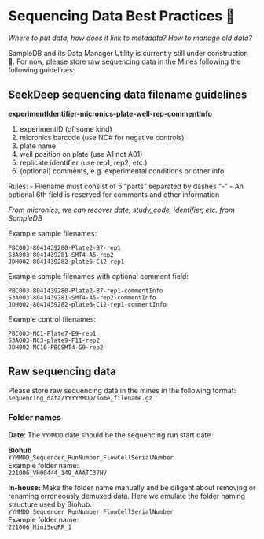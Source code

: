 # Sequencing Data Best Practices 🚧

*Where to put data, how does it link to metadata? How to manage old data?* 

SampleDB and its Data Manager Utility is currently still under construction 🚧. 
For now, please store raw sequencing data in the Mines following the following guidelines: 


## SeekDeep sequencing data filename guidelines 

**experimentIdentifier-micronics-plate-well-rep-commentInfo**

1. experimentID (of some kind)
2. micronics barcode (use NC# for negative controls) 
3. plate name
4. well position on plate (use A1 not A01)
5. replicate identifier (use rep1, rep2, etc.) 
6. (optional) comments, e.g. experimental conditions or other info

Rules: 
- Filename must consist of 5 "parts" separated by dashes "-"
- An optional 6th field is reserved for comments and other information

*From micronics, we can recover date, study_code, identifier, etc. from SampleDB*

Example sample filenames:   
```
PBC003-8041439280-Plate2-B7-rep1
S3A003-8041439281-SMT4-A5-rep2
JDH002-8041439282-plate6-C12-rep1
```

Example sample filenames with optional comment field: 
```
PBC003-8041439280-Plate2-B7-rep1-commentInfo
S3A003-8041439281-SMT4-A5-rep2-commentInfo
JDH002-8041439282-plate6-C12-rep1-commentInfo
```

Example control filenames: 
```
PBC003-NC1-Plate7-E9-rep1
S3A003-NC3-plate9-F11-rep2
JDH002-NC10-PBCSMT4-G9-rep2
```

## Raw sequencing data 
Please store raw sequencing data in the mines in the following format: 
`sequencing_data/YYYYMMDD/some_filename.gz`

### Folder names 
**Date**: The `YYMMDD` date should be the sequencing run start date

**Biohub**<br />
`YYMMDD_Sequencer_RunNumber_FlowCellSerialNumber`<br />
Example folder name: <br />
`221006_VH00444_149_AAATC37HV`<br />

**In-house:** Make the folder name manually and be diligent about removing or renaming erroneously demuxed data. Here we emulate the folder naming structure used by Biohub.<br /> 
`YYMMDD_Sequencer_RunNumber_FlowCellSerialNumber`<br />
Example folder name:<br /> 
`221006_MiniSeqRR_1`<br />
